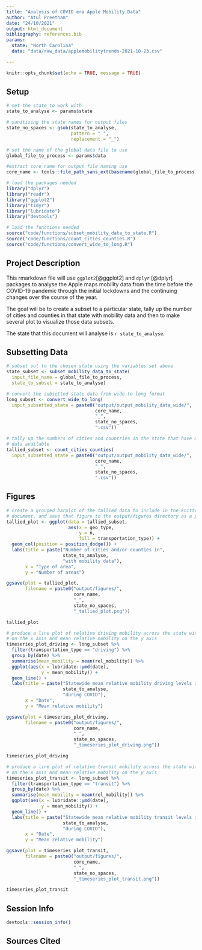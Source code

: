 ```yaml
---
title: "Analysis of COVID era Apple Mobility Data"
author: "Atul Preetham"
date: "24/10/2021"
output: html_document
bibliography: references.bib
params:
  state: "North Carolina"
  data: "data/raw_data/applemobilitytrends-2021-10-23.csv"

---
```


```r
knitr::opts_chunk$set(echo = TRUE, message = TRUE)
```

## Setup 

```r
# set the state to work with
state_to_analyse <- params$state

# sanitizing the state names for output files
state_no_spaces <- gsub(state_to_analyse,
                        pattern = " ",
                        replacement = "_")

# set the name of the global data file to use
global_file_to_process <- params$data

#extract core name for output file naming use
core_name <- tools::file_path_sans_ext(basename(global_file_to_process))
```

```r
# load the packages needed
library("dplyr")
library("readr")
library("ggplot2")
library("tidyr")
library("lubridate")
library("devtools")

# load the functions needed
source("code/functions/subset_mobility_data_to_state.R")
source("code/functions/count_cities_counties.R")
source("code/functions/convert_wide_to_long.R")
```

## Project Description

This rmarkdown file will use `ggplot2`[@ggplot2] and `dplyr` [@dplyr] packages to analyse the Apple maps mobility data from the time before the COVID-19 pandemic through the initial lockdowns and the continuing changes over the course of the year.

The goal will be to create a subset to a particular state, tally up the number of cities and counties in that state with mobility data and then to make several plot to visualize those data subsets.

The state that this document will analyse is `r state_to_analyse`.

## Subsetting Data

```r
# subset out to the chosen state using the variables set above
state_subset <- subset_mobility_data_to_state(
  input_file_name = global_file_to_process,
  state_to_subset = state_to_analyse)
```

```r
# convert the subsetted state data from wide to long format
long_subset <- convert_wide_to_long(
  input_subsetted_state = paste0("output/output_mobility_data_wide/",
                                 core_name,
                                 "_",
                                 state_no_spaces,
                                 ".csv"))
```

```r
# tally up the numbers of cities and countries in the state that have mobility
# data available
tallied_subset <- count_cities_counties(
  input_subsetted_state = paste0("output/output_mobility_data_wide/",
                                 core_name,
                                 "_",
                                 state_no_spaces,
                                 ".csv"))
```

## Figures

```r
# create a grouped barplot of the tallied data to include in the knitted
# document, and save that figure to the output/figures directory as a png
tallied_plot <- ggplot(data = tallied_subset,
                       aes(x = geo_type,
                           y = n,
                           fill = transportation_type)) +
  geom_col(position = position_dodge()) +
  labs(title = paste("Number of cities and/or counties in",
                     state_to_analyse,
                     "with mobility data"),
       x = "Type of area",
       y = "Number of areas")

ggsave(plot = tallied_plot,
       filename = paste0("output/figures/",
                         core_name,
                         "_",
                         state_no_spaces,
                         "_tallied_plot.png"))

tallied_plot
```

```r
# produce a line plot of relative driving mobility across the state with date
# on the x axis and mean relative mobility on the y axis
timeseries_plot_driving <- long_subset %>%
  filter(transportation_type == "driving") %>%
  group_by(date) %>%
  summarise(mean_mobility = mean(rel_mobility)) %>%
  ggplot(aes(x = lubridate::ymd(date),
             y = mean_mobility)) +
  geom_line() +
  labs(title = paste("Statewide mean relative mobility driving levels in",
                     state_to_analyse,
                     "during COVID"),
       x = "Date",
       y = "Mean relative mobility")

ggsave(plot = timeseries_plot_driving,
       filename = paste0("output/figures/",
                         core_name,
                         "_",
                         state_no_spaces,
                         "_timeseries_plot_driving.png"))

timeseries_plot_driving

# produce a line plot of relative transit mobility across the state with date
# on the x axis and mean relative mobility on the y axis
timeseries_plot_transit <- long_subset %>%
  filter(transportation_type == "transit") %>%
  group_by(date) %>%
  summarise(mean_mobility = mean(rel_mobility)) %>%
  ggplot(aes(x = lubridate::ymd(date),
             y = mean_mobility)) +
  geom_line() +
  labs(title = paste("Statewide mean relative mobility transit levels in",
                     state_to_analyse,
                     "during COVID"),
       x = "Date",
       y = "Mean relative mobility")

ggsave(plot = timeseries_plot_transit,
       filename = paste0("output/figures/",
                         core_name,
                         "_",
                         state_no_spaces,
                         "_timeseries_plot_transit.png"))

timeseries_plot_transit
```

## Session Info

```r
devtools::session_info()
```


## Sources Cited
